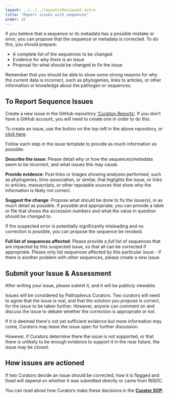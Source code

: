 ```yaml
---
layout: ../../../layouts/DocLayout.astro
title: "Report issues with sequences"
order: 16
---
```


If you believe that a sequence or its metadata has a possible mistake or error, you can 
propose that the sequence or metadata is corrected.
To do this, you should prepare:
- A complete list of the sequences to be changed
- Evidence for why there is an issue
- Proposal for what should be changed to fix the issue

Remember that you should be able to show some strong reasons
for why the current data is incorrect, such as phylogenies, links to articles, or other
information or knowledge about the pathogen or sequences.

## To Report Sequence Issues

Create a new issue in the GitHub repository ['Curation Reports'](https://github.com/pathoplexus/curation_reports).
If you don't have a GitHub account, you will need to create one in order to do this.

To create an issue, use the button on the top-left in the above repository, 
or [click here](https://github.com/pathoplexus/curation_reports/issues/new/choose).

Follow each step in the issue template to provide as much information as possible:

**Describe the issue**: Please detail why or how the sequences/metadata seem to be incorrect,
and what issues this may cause.

**Provide evidence**: Post links or images showing analyses performed, such as phylogenies,
time-association, or similar, that higlights the issue, or links to articles, manuscripts, or other
reputable sources that show why the information is likely not correct.

**Suggest the change**: Propose what should be done to fix the issue(s), in as much detail as possible.
If possible and appropriate, you can provide a table or file that shows the accession numbers and what the value in question should be changed to.

If the suspected error is potentially significantly misleading and no correction is possible, you can propose the sequence be revoked.

**Full list of sequences affected**: Please provide a _full_ list of sequences that are impacted
by this suspected issue, so that all can be corrected if appropriate.
Please only list sequences affected by this particular issue - if there is another problem with other sequences,
please create a new issue.

## Submit your Issue & Assessment

After writing your issue, please submit it, and it will be publicly viewable.

Issues will be considered by Pathoplexus Curators.
Two curators will need to agree that the issue is real, and that the solution you propose is correct, for the issue to be taken further.
However, anyone can comment on and discuss the issue to debate whether the correction is appropriate or not.

If it is deemed there's not yet sufficient evidence but more information may come, Curators may leave the issue open for further discussion.

However, if Curators determine there the issue is not supported, or that there is unlikely to be enough evidence to support it in the near future, the issue may be closed.

## How issues are actioned

If two Curators decide an issue should be corrected, how it is flagged and fixed will depend
on whether it was submitted directly or came from INSDC.

You can read about how Curators make these decisions in the **[Curator SOP]().**